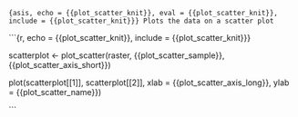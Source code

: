 ```{asis, echo = {{plot_scatter_knit}}, eval = {{plot_scatter_knit}}, include = {{plot_scatter_knit}}}
Plots the data on a scatter plot
```

```{r, echo = {{plot_scatter_knit}}, include = {{plot_scatter_knit}}}

scatterplot <- plot_scatter(raster, {{plot_scatter_sample}}, {{plot_scatter_axis_short}})

plot(scatterplot[[1]], scatterplot[[2]], xlab = {{plot_scatter_axis_long}}, ylab = {{plot_scatter_name}})

```

